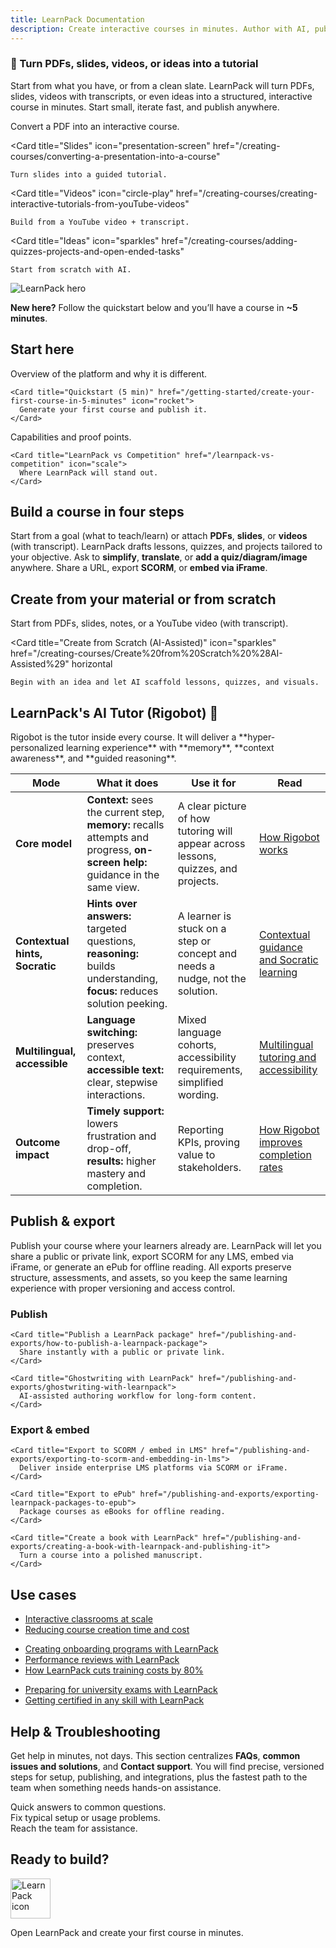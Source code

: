 ```yaml
---
title: LearnPack Documentation
description: Create interactive courses in minutes. Author with AI, publish anywhere, and get a hyper-personalized experience with LearnPacks's AI Tutor.
---
```


###  🚀 Turn PDFs, slides, videos, or ideas into a tutorial

Start from what you have, or from a clean slate. LearnPack will turn PDFs, slides, videos with transcripts, or even ideas  into a structured, interactive course in minutes. Start small, iterate fast, and publish anywhere.

<Columns cols={4}>
  <Card
    title="PDFs"
    icon="file-pdf"
    href="/creating-courses/converting-a-pdf-into-an-interactive-course"
  >
    Convert a PDF into an interactive course.
  </Card>

  <Card
    title="Slides"
    icon="presentation-screen"
    href="/creating-courses/converting-a-presentation-into-a-course"
  >
    Turn slides into a guided tutorial.
  </Card>

  <Card
    title="Videos"
    icon="circle-play"
    href="/creating-courses/creating-interactive-tutorials-from-youTube-videos"
  >
    Build from a YouTube video + transcript.
  </Card>

  <Card
    title="Ideas"
    icon="sparkles"
    href="/creating-courses/adding-quizzes-projects-and-open-ended-tasks"
  >
    Start from scratch with AI.
  </Card>
</Columns>


![LearnPack hero](/images/learnpack1.png)

<Callout type="info">
<strong>New here?</strong> Follow the quickstart below and you’ll have a course in <strong>~5 minutes</strong>.
</Callout>

## Start here

<Columns cols={2}>

  <div>
    <Card title="What is LearnPack" href="/what-is-learnPack" icon="book-open-cover">
      Overview of the platform and why it is different.
    </Card>

    <Card title="Quickstart (5 min)" href="/getting-started/create-your-first-course-in-5-minutes" icon="rocket">
      Generate your first course and publish it.
    </Card>
  </div>

  <div>
    <Card title="Key Features & Benefits" href="/key-features-%26-benefits" icon="trophy">
      Capabilities and proof points.
    </Card>

    <Card title="LearnPack vs Competition" href="/learnpack-vs-competition" icon="scale">
      Where LearnPack will stand out.
    </Card>
  </div>

</Columns>


## Build a course in four steps

<Steps>
  <Step title="Describe or upload">
    Start from a goal <span style={{color:"#4F46E5"}}>(what to teach/learn)</span> or attach <b>PDFs</b>, <b>slides</b>, or <b>videos</b> (with transcript).
  </Step>
  <Step title="Generate the course">
    LearnPack drafts lessons, quizzes, and projects tailored to your objective.
  </Step>
  <Step title="Refine with AI">
    Ask to <b>simplify</b>, <b>translate</b>, or <b>add a quiz/diagram/image</b> anywhere.
  </Step>
  <Step title="Publish anywhere">
    Share a URL, export <b>SCORM</b>, or <b>embed via iFrame</b>.
  </Step>
</Steps>

## Create from your material or from scratch

<Columns cols={2}>
  <Card
    title="Create from Existing Material"
    icon="folder-open"
    href="/creating-courses/Create%20from%20Existing%20Material"
    horizontal
  >
    Start from PDFs, slides, notes, or a YouTube video (with transcript).
  </Card>

  <Card
    title="Create from Scratch (AI-Assisted)"
    icon="sparkles"
    href="/creating-courses/Create%20from%20Scratch%20%28AI-Assisted%29"
    horizontal
  >
    Begin with an idea and let AI scaffold lessons, quizzes, and visuals.
  </Card>
</Columns>

## LearnPack's AI Tutor (Rigobot) 🤖

<Callout type="info">
Rigobot is the tutor inside every course. It will deliver a **hyper-personalized learning experience** with **memory**, **context awareness**, and **guided reasoning**.
</Callout>

| Mode | What it does | Use it for | Read |
|---|---|---|---|
| **Core model** | **Context:** sees the current step, **memory:** recalls attempts and progress, **on-screen help:** guidance in the same view. | A clear picture of how tutoring will appear across lessons, quizzes, and projects. | [How Rigobot works](/rigobot/how-rigobot-works) |
| **Contextual hints, Socratic** | **Hints over answers:** targeted questions, **reasoning:** builds understanding, **focus:** reduces solution peeking. | A learner is stuck on a step or concept and needs a nudge, not the solution. | [Contextual guidance and Socratic learning](/rigobot/contextual-guidance-and-socratic-learning) |
| **Multilingual, accessible** | **Language switching:** preserves context, **accessible text:** clear, stepwise interactions. | Mixed language cohorts, accessibility requirements, simplified wording. | [Multilingual tutoring and accessibility](/rigobot/multilingual-tutoring-and-accessibility) |
| **Outcome impact** | **Timely support:** lowers frustration and drop-off, **results:** higher mastery and completion. | Reporting KPIs, proving value to stakeholders. | [How Rigobot improves completion rates](/rigobot/how-rigobot-improves-completion-rates) |

## Publish & export

Publish your course where your learners already are. LearnPack will let you share a public or private link, export SCORM for any LMS, embed via iFrame, or generate an ePub for offline reading. All exports preserve structure, assessments, and assets, so you keep the same learning experience with proper versioning and access control.
<Columns cols={2}>

  <div>
    <h3>Publish</h3>

    <Card title="Publish a LearnPack package" href="/publishing-and-exports/how-to-publish-a-learnpack-package">
      Share instantly with a public or private link.
    </Card>

    <Card title="Ghostwriting with LearnPack" href="/publishing-and-exports/ghostwriting-with-learnpack">
      AI-assisted authoring workflow for long-form content.
    </Card>
  </div>

  <div>
    <h3>Export & embed</h3>

    <Card title="Export to SCORM / embed in LMS" href="/publishing-and-exports/exporting-to-scorm-and-embedding-in-lms">
      Deliver inside enterprise LMS platforms via SCORM or iFrame.
    </Card>

    <Card title="Export to ePub" href="/publishing-and-exports/exporting-learnpack-packages-to-epub">
      Package courses as eBooks for offline reading.
    </Card>

    <Card title="Create a book with LearnPack" href="/publishing-and-exports/creating-a-book-with-learnpack-and-publishing-it">
      Turn a course into a polished manuscript.
    </Card>
  </div>

</Columns>

## Use cases

<Tabs>
  <Tab title="Teachers & Trainers">
    <ul>
      <li><a href="/use-cases/interactive-classrooms-at-scale">Interactive classrooms at scale</a></li>
      <li><a href="/use-cases/reducing-course-creation-time-and-cost">Reducing course creation time and cost</a></li>
    </ul>
  </Tab>

  <Tab title="Companies (HR & Training)">
    <ul>
      <li><a href="/use-cases/creating-onboarding-programs-with-learnpack">Creating onboarding programs with LearnPack</a></li>
      <li><a href="/use-cases/performance-reviews-with-learnpack">Performance reviews with LearnPack</a></li>
      <li><a href="/use-cases/how-learnpack-cuts-training-costs-by-80%25">How LearnPack cuts training costs by 80%</a></li>
    </ul>
  </Tab>

  <Tab title="Students">
    <ul>
      <li><a href="/use-cases/preparing-for-university-exams-with-learnpack">Preparing for university exams with LearnPack</a></li>
      <li><a href="/use-cases/getting-certified-in-any-skill-with-learnpack">Getting certified in any skill with LearnPack</a></li>
    </ul>
  </Tab>
</Tabs>

## Help & Troubleshooting

Get help in minutes, not days. This section centralizes **FAQs**, **common issues and solutions**, and **Contact support**. You will find precise, versioned steps for setup, publishing, and integrations, plus the fastest path to the team when something needs hands-on assistance.

<Columns cols={3}>
  <div>
    <Card title="FAQs" href="/help/FAQs">
      Quick answers to common questions.
    </Card>
  </div>

  <div>
    <Card title="Common issues and solutions" href="/help/common-issues-and-solutions">
      Fix typical setup or usage problems.
    </Card>
  </div>

  <div>
    <Card title="Contact support" href="/help/Contact%20support">
      Reach the team for assistance.
    </Card>
  </div>
</Columns>


## Ready to build?

<Card href="https://learnpack.co" title="Start now" icon="rocket">
  <div style={{display:'grid', placeItems:'center', padding:'16px 0'}}>
    <img
      src="/images/learnpack-icon.png"
      alt="LearnPack icon"
      width="64"
      height="64"
      style={{display:'block', width:64, height:64, borderRadius:12}}
    />
    <p style={{marginTop:12, textAlign:'center'}}>
      Open LearnPack and create your first course in minutes.
    </p>
  </div>
</Card>
